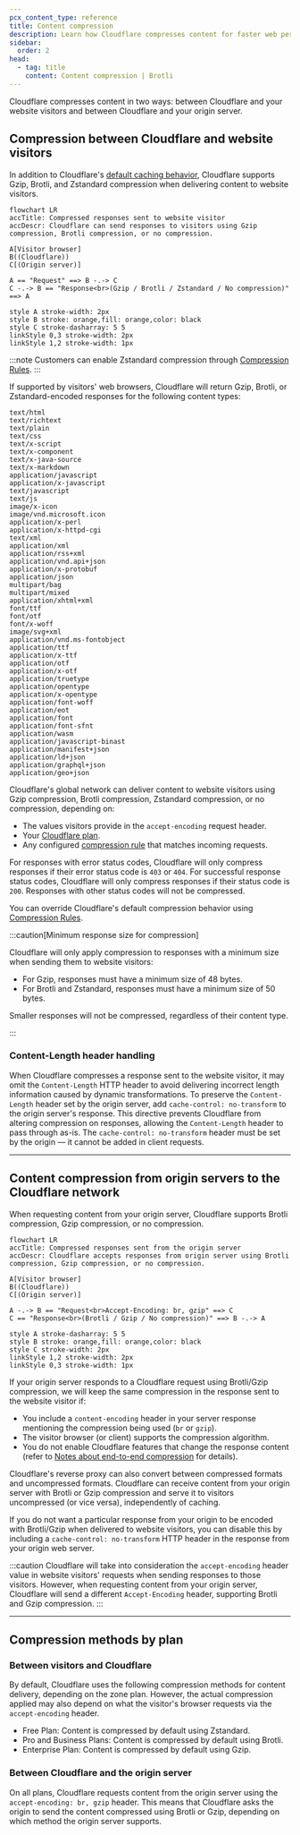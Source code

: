 ```yaml
---
pcx_content_type: reference
title: Content compression
description: Learn how Cloudflare compresses content for faster web performance.
sidebar:
  order: 2
head:
  - tag: title
    content: Content compression | Brotli
---
```



Cloudflare compresses content in two ways: between Cloudflare and your website visitors and between Cloudflare and your origin server.
## Compression between Cloudflare and website visitors

In addition to Cloudflare's [default caching behavior](/cache/concepts/default-cache-behavior/), Cloudflare supports Gzip, Brotli, and Zstandard compression when delivering content to website visitors.

```mermaid
flowchart LR
accTitle: Compressed responses sent to website visitor
accDescr: Cloudflare can send responses to visitors using Gzip compression, Brotli compression, or no compression.

A[Visitor browser]
B((Cloudflare))
C[(Origin server)]

A == "Request" ==> B -.-> C
C -.-> B == "Response<br>(Gzip / Brotli / Zstandard / No compression)" ==> A

style A stroke-width: 2px
style B stroke: orange,fill: orange,color: black
style C stroke-dasharray: 5 5
linkStyle 0,3 stroke-width: 2px
linkStyle 1,2 stroke-width: 1px
```

:::note
Customers can enable Zstandard compression through [Compression Rules](/rules/compression-rules/).
:::

If supported by visitors' web browsers, Cloudflare will return Gzip, Brotli, or Zstandard-encoded responses for the following content types:

```
text/html
text/richtext
text/plain
text/css
text/x-script
text/x-component
text/x-java-source
text/x-markdown
application/javascript
application/x-javascript
text/javascript
text/js
image/x-icon
image/vnd.microsoft.icon
application/x-perl
application/x-httpd-cgi
text/xml
application/xml
application/rss+xml
application/vnd.api+json
application/x-protobuf
application/json
multipart/bag
multipart/mixed
application/xhtml+xml
font/ttf
font/otf
font/x-woff
image/svg+xml
application/vnd.ms-fontobject
application/ttf
application/x-ttf
application/otf
application/x-otf
application/truetype
application/opentype
application/x-opentype
application/font-woff
application/eot
application/font
application/font-sfnt
application/wasm
application/javascript-binast
application/manifest+json
application/ld+json
application/graphql+json
application/geo+json
```

Cloudflare's global network can deliver content to website visitors using Gzip compression, Brotli compression, Zstandard compression, or no compression, depending on:

- The values visitors provide in the `accept-encoding` request header.
- Your [Cloudflare plan](#between-visitors-and-cloudflare).
- Any configured [compression rule](/rules/compression-rules/) that matches incoming requests.

For responses with error status codes, Cloudflare will only compress responses if their error status code is `403` or `404`. For successful response status codes, Cloudflare will only compress responses if their status code is `200`. Responses with other status codes will not be compressed.

You can override Cloudflare's default compression behavior using [Compression Rules](/rules/compression-rules/).

:::caution[Minimum response size for compression]

Cloudflare will only apply compression to responses with a minimum size when sending them to website visitors:

- For Gzip, responses must have a minimum size of 48 bytes.
- For Brotli and Zstandard, responses must have a minimum size of 50 bytes.

Smaller responses will not be compressed, regardless of their content type.

:::

### Content-Length header handling

When Cloudflare compresses a response sent to the website visitor, it may omit the `Content-Length` HTTP header to avoid delivering incorrect length information caused by dynamic transformations. To preserve the `Content-Length` header set by the origin server, add `cache-control: no-transform` to the origin server's response. This directive prevents Cloudflare from altering compression on responses, allowing the `Content-Length` header to pass through as-is. The `cache-control: no-transform` header must be set by the origin — it cannot be added in client requests.

---

## Content compression from origin servers to the Cloudflare network

When requesting content from your origin server, Cloudflare supports Brotli compression, Gzip compression, or no compression.

```mermaid
flowchart LR
accTitle: Compressed responses sent from the origin server
accDescr: Cloudflare accepts responses from origin server using Brotli compression, Gzip compression, or no compression.

A[Visitor browser]
B((Cloudflare))
C[(Origin server)]

A -.-> B == "Request<br>Accept-Encoding: br, gzip" ==> C
C == "Response<br>(Brotli / Gzip / No compression)" ==> B -.-> A

style A stroke-dasharray: 5 5
style B stroke: orange,fill: orange,color: black
style C stroke-width: 2px
linkStyle 1,2 stroke-width: 2px
linkStyle 0,3 stroke-width: 1px
```

If your origin server responds to a Cloudflare request using Brotli/Gzip compression, we will keep the same compression in the response sent to the website visitor if:

- You include a `content-encoding` header in your server response mentioning the compression being used (`br` or `gzip`).
- The visitor browser (or client) supports the compression algorithm.
- You do not enable Cloudflare features that change the response content (refer to [Notes about end-to-end compression](#notes-about-end-to-end-compression) for details).

Cloudflare's reverse proxy can also convert between compressed formats and uncompressed formats. Cloudflare can receive content from your origin server with Brotli or Gzip compression and serve it to visitors uncompressed (or vice versa), independently of caching.

If you do not want a particular response from your origin to be encoded with Brotli/Gzip when delivered to website visitors, you can disable this by including a `cache-control: no-transform` HTTP header in the response from your origin web server.

:::caution
Cloudflare will take into consideration the `accept-encoding` header value in website visitors' requests when sending responses to those visitors. However, when requesting content from your origin server, Cloudflare will send a different `Accept-Encoding` header, supporting Brotli and Gzip compression.
:::

---

<Render file="brotli-compression-warning" />

## Compression methods by plan

### Between visitors and Cloudflare

By default, Cloudflare uses the following compression methods for content delivery, depending on the zone plan. However, the actual compression applied may also depend on what the visitor's browser requests via the `accept-encoding` header.

- Free Plan: Content is compressed by default using Zstandard.
- Pro and Business Plans: Content is compressed by default using Brotli.
- Enterprise Plan: Content is compressed by default using Gzip.

### Between Cloudflare and the origin server

On all plans, Cloudflare requests content from the origin server using the `accept-encoding: br, gzip` header. This means that Cloudflare asks the origin to send the content compressed using Brotli or Gzip, depending on which method the origin server supports.
